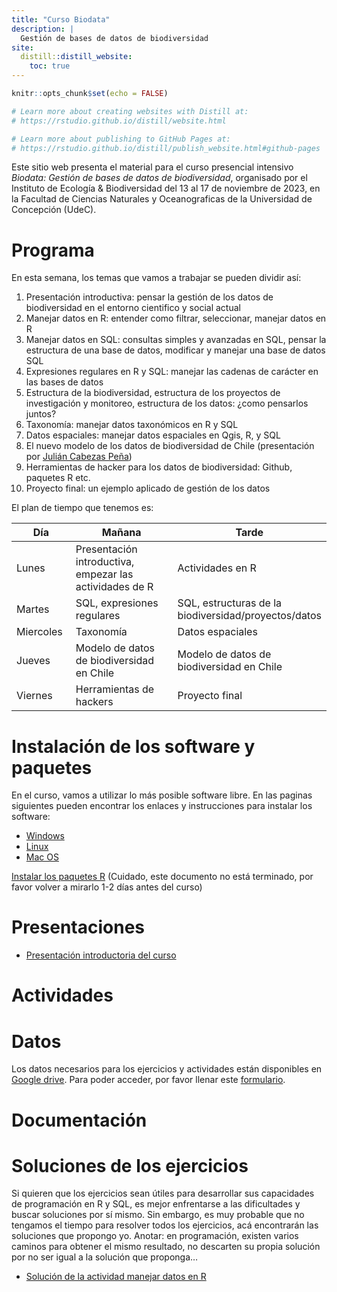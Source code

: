 ```yaml
---
title: "Curso Biodata"
description: |
  Gestión de bases de datos de biodiversidad
site: 
  distill::distill_website:
    toc: true
---
```


```r
knitr::opts_chunk$set(echo = FALSE)

# Learn more about creating websites with Distill at:
# https://rstudio.github.io/distill/website.html

# Learn more about publishing to GitHub Pages at:
# https://rstudio.github.io/distill/publish_website.html#github-pages

```



Este sitio web presenta el material para el curso presencial intensivo *Biodata: Gestión de bases de datos de biodiversidad*, organisado por el Instituto de Ecología & Biodiversidad del 13 al 17 de noviembre de 2023, en la Facultad de Ciencias Naturales y Oceanograficas de la Universidad de Concepción (UdeC).


# Programa

En esta semana, los temas que vamos a trabajar se pueden dividir así: 

1. Presentación introductiva: pensar la gestión de los datos de biodiversidad en el entorno cientifico y social actual
1. Manejar datos en R: entender como filtrar, seleccionar, manejar datos en R
1. Manejar datos en SQL: consultas simples y avanzadas en SQL, pensar la estructura de una base de datos, modificar y manejar una base de datos SQL
1. Expresiones regulares en R y SQL: manejar las cadenas de carácter en las bases de datos 
1. Estructura de la biodiversidad, estructura de los proyectos de investigación y monitoreo, estructura de los datos: ¿como pensarlos juntos?
1. Taxonomía: manejar datos taxonómicos en R y SQL
1. Datos espaciales: manejar datos espaciales en Qgis, R, y SQL
1. El nuevo modelo de los datos de biodiversidad de Chile (presentación por [Julián Cabezas Peña](https://www.juliancabezas.com/))
1. Herramientas de hacker para los datos de biodiversidad: Github, paquetes R etc.
1. Proyecto final: un ejemplo aplicado de gestión de los datos

El plan de tiempo que tenemos es:

| Día | Mañana | Tarde |
|-----|---------|------------|
| Lunes | Presentación introductiva, empezar las actividades de R | Actividades en R |
| Martes | SQL, expresiones regulares | SQL, estructuras de la biodiversidad/proyectos/datos |
| Miercoles | Taxonomía | Datos espaciales |
| Jueves | Modelo de datos de biodiversidad en Chile | Modelo de datos de biodiversidad en Chile |
| Viernes | Herramientas de hackers | Proyecto final |



# Instalación de los software y paquetes

En el curso, vamos a utilizar lo más posible software libre.
En las paginas siguientes pueden encontrar los enlaces y instrucciones para instalar los software:

* [Windows](./inst_software_windows.html)
* [Linux](./inst_software_linux.html)
* [Mac OS](./inst-software_macOS.html)

[Instalar los paquetes R](./inst_paquetes_R.html) (Cuidado, este documento no está terminado, por favor volver a mirarlo 1-2 días antes del curso)


# Presentaciones

* [Presentación introductoria del curso](https://docs.google.com/presentation/d/1l-kktBV9cM-4mRmelO9Q10KaTazcKD3NpXsdHmhPIIQ/edit?usp=sharing)


# Actividades


# Datos

Los datos necesarios para los ejercicios y actividades están disponibles en [Google drive](https://drive.google.com/drive/folders/1hnp4NwjEXu4uNVZYKagMY5CNkEX6XNg2?usp=drive_link). Para poder acceder, por favor llenar este [formulario](https://docs.google.com/forms/d/e/1FAIpQLScM2bj_UTcHs4sEzfuQDJAdn-Kxs5vUYs7Y97fLiZBHxps5mA/viewform?usp=sf_link).

# Documentación

# Soluciones de los ejercicios

Si quieren que los ejercicios sean útiles para desarrollar sus capacidades de programación en R y SQL, es mejor enfrentarse a las dificultades y buscar soluciones por sí mismo.
Sin embargo, es muy probable que no tengamos el tiempo para resolver todos los ejercicios, acá encontrarán las soluciones que propongo yo.
Anotar: en programación, existen varios caminos para obtener el mismo resultado, no descarten su propia solución por no ser igual a la solución que proponga...

* [Solución de la actividad manejar datos en R](act_R_intro_corr.html)
